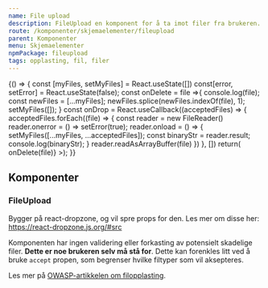 ```yaml
---
name: File upload
description: FileUpload en komponent for å ta imot filer fra brukeren.
route: /komponenter/skjemaelementer/fileupload
parent: Komponenter
menu: Skjemaelementer
npmPackage: fileupload
tags: opplasting, fil, filer
---
```



<PageHeader />

<Playground>
  {() => {
    const [myFiles, setMyFiles] = React.useState([])
    const[error, setError] = React.useState(false);
    const onDelete = file  =>{
      console.log(file);
      const newFiles = [...myFiles];
      newFiles.splice(newFiles.indexOf(file), 1);
      setMyFiles([]);
    }
    const onDrop = React.useCallback((acceptedFiles) => {
      acceptedFiles.forEach((file) => {
      const reader = new FileReader()
      reader.onerror = () => setError(true);
      reader.onload = () => {
        setMyFiles([...myFiles, ...acceptedFiles]);
        const binaryStr = reader.result;
        console.log(binaryStr);
      }
      reader.readAsArrayBuffer(file)
    })
  }, [])
  return(<FileUpload accept="image/*" files={myFiles} errorUpload={error} onDrop={onDrop} onDelete={file => onDelete(file)} ></FileUpload>);
}}

</Playground>

## Komponenter

### FileUpload

<ImportStatement imports="FileUpload" />

<Props of={FileUpload} />

Bygger på react-dropzone, og vil spre props for den. Les mer om disse her: https://react-dropzone.js.org/#src

Komponenten har ingen validering eller forkasting av potensielt skadelige filer. **Dette er noe brukeren selv må stå for**.
Dette kan forenkles litt ved å bruke `accept` propen, som begrenser hvilke filtyper som vil aksepteres.

Les mer på [OWASP-artikkelen om filopplasting](https://owasp.org/www-community/vulnerabilities/Unrestricted_File_Upload).
